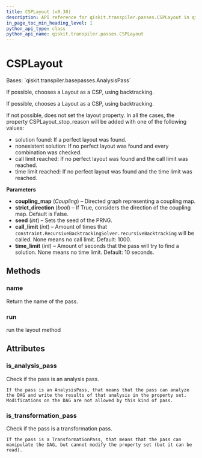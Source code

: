 ```yaml
---
title: CSPLayout (v0.30)
description: API reference for qiskit.transpiler.passes.CSPLayout in qiskit v0.30
in_page_toc_min_heading_level: 1
python_api_type: class
python_api_name: qiskit.transpiler.passes.CSPLayout
---
```


# CSPLayout

<Class id="qiskit.transpiler.passes.CSPLayout" isDedicatedPage={true} github="https://github.com/qiskit/qiskit/tree/stable/0.18/qiskit/transpiler/passes/layout/csp_layout.py" signature="CSPLayout(*args, **kwargs)" modifiers="class">
  Bases: `qiskit.transpiler.basepasses.AnalysisPass`

  If possible, chooses a Layout as a CSP, using backtracking.

  If possible, chooses a Layout as a CSP, using backtracking.

  If not possible, does not set the layout property. In all the cases, the property CSPLayout\_stop\_reason will be added with one of the following values:

  *   solution found: If a perfect layout was found.
  *   nonexistent solution: If no perfect layout was found and every combination was checked.
  *   call limit reached: If no perfect layout was found and the call limit was reached.
  *   time limit reached: If no perfect layout was found and the time limit was reached.

  **Parameters**

  *   **coupling\_map** (*Coupling*) – Directed graph representing a coupling map.
  *   **strict\_direction** (*bool*) – If True, considers the direction of the coupling map. Default is False.
  *   **seed** (*int*) – Sets the seed of the PRNG.
  *   **call\_limit** (*int*) – Amount of times that `constraint.RecursiveBacktrackingSolver.recursiveBacktracking` will be called. None means no call limit. Default: 1000.
  *   **time\_limit** (*int*) – Amount of seconds that the pass will try to find a solution. None means no time limit. Default: 10 seconds.

  ## Methods

  <span id="qiskit-transpiler-passes-csplayout-name" />

  ### name

  <Function id="qiskit.transpiler.passes.CSPLayout.name" signature="CSPLayout.name()">
    Return the name of the pass.
  </Function>

  <span id="qiskit-transpiler-passes-csplayout-run" />

  ### run

  <Function id="qiskit.transpiler.passes.CSPLayout.run" signature="CSPLayout.run(dag)">
    run the layout method
  </Function>

  ## Attributes

  ### is\_analysis\_pass

  <Attribute id="qiskit.transpiler.passes.CSPLayout.is_analysis_pass">
    Check if the pass is an analysis pass.

    If the pass is an AnalysisPass, that means that the pass can analyze the DAG and write the results of that analysis in the property set. Modifications on the DAG are not allowed by this kind of pass.
  </Attribute>

  ### is\_transformation\_pass

  <Attribute id="qiskit.transpiler.passes.CSPLayout.is_transformation_pass">
    Check if the pass is a transformation pass.

    If the pass is a TransformationPass, that means that the pass can manipulate the DAG, but cannot modify the property set (but it can be read).
  </Attribute>
</Class>

